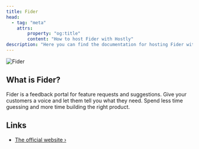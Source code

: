 ```yaml
---
title: Fider
head:
  - tag: "meta"
    attrs:
        property: "og:title"
        content: "How to host Fider with Hostly"
description: "Here you can find the documentation for hosting Fider with Hostly."
---
```



<Badge text="One-click setup." variant="note" size="large" />

![Fider](https://github.com/getfider/fider/raw/main/etc/homepage.png)

## What is Fider?

Fider is a feedback portal for feature requests and suggestions. Give your customers a voice and let them tell you what they need. Spend less time guessing and more time building the right product.

## Links

- [The official website ›](https://fider.io?utm_source=hostly.khulnasoft.com)
